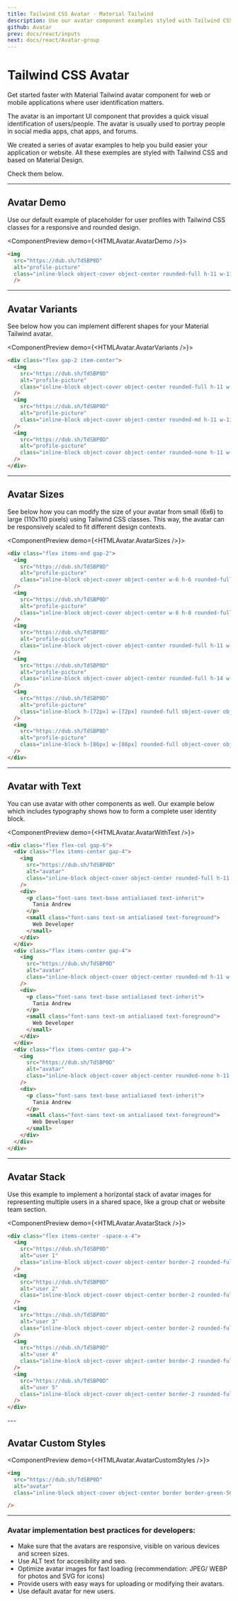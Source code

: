 ```yaml
---
title: Tailwind CSS Avatar - Material Tailwind
description: Use our avatar component examples styled with Tailwind CSS to add a quick visual identification of users or people.
github: Avatar
prev: docs/react/inputs
next: docs/react/Avatar-group
---
```


# Tailwind CSS Avatar

Get started faster with Material Tailwind avatar component for web or mobile applications where user identification matters.

The avatar is an important UI component that provides a quick visual identification of users/people. The avatar is usually used to portray people in social media apps, chat apps, and forums.

We created a series of avatar examples to help you build easier your application or website. All these exemples are styled with Tailwind CSS and based on Material Design.

Check them below.

---

## Avatar Demo

Use our default example of placeholder for user profiles with Tailwind CSS classes for a responsive and rounded design.

<ComponentPreview demo={<HTMLAvatar.AvatarDemo />}>
```html
<img
  src="https://dub.sh/TdSBP0D"
  alt="profile-picture"
  class="inline-block object-cover object-center rounded-full h-11 w-11"
  />
```
</ComponentPreview>

---

## Avatar Variants

See below how you can implement different shapes for your Material Tailwind avatar.

<ComponentPreview demo={<HTMLAvatar.AvatarVariants />}>
```html
<div class="flex gap-2 item-center">
  <img
    src="https://dub.sh/TdSBP0D"
    alt="profile-picture"
    class="inline-block object-cover object-center rounded-full h-11 w-11"
  />
  <img
    src="https://dub.sh/TdSBP0D"
    alt="profile-picture"
    class="inline-block object-cover object-center rounded-md h-11 w-11"
  />
  <img
    src="https://dub.sh/TdSBP0D"
    alt="profile-picture"
    class="inline-block object-cover object-center rounded-none h-11 w-11"
  />
</div>
```
</ComponentPreview>

---

## Avatar Sizes

See below how you can modify the size of your avatar from small (6x6) to large (110x110 pixels) using Tailwind CSS classes. This way, the avatar can be responsively scaled to fit different design contexts.

<ComponentPreview demo={<HTMLAvatar.AvatarSizes />}>
```html
<div class="flex items-end gap-2">
  <img
    src="https://dub.sh/TdSBP0D"
    alt="profile-picture"
    class="inline-block object-cover object-center w-6 h-6 rounded-full"
  />
  <img
    src="https://dub.sh/TdSBP0D"
    alt="profile-picture"
    class="inline-block object-cover object-center w-8 h-8 rounded-full"
  />
  <img
    src="https://dub.sh/TdSBP0D"
    alt="profile-picture"
    class="inline-block object-cover object-center rounded-full h-11 w-11"
  />
  <img
    src="https://dub.sh/TdSBP0D"
    alt="profile-picture"
    class="inline-block object-cover object-center rounded-full h-14 w-14"
  />
  <img
    src="https://dub.sh/TdSBP0D"
    alt="profile-picture"
    class="inline-block h-[72px] w-[72px] rounded-full object-cover object-center"
  />
  <img
    src="https://dub.sh/TdSBP0D"
    alt="profile-picture"
    class="inline-block h-[86px] w-[86px] rounded-full object-cover object-center"
  />
</div>
```
</ComponentPreview>

---

## Avatar with Text

You can use avatar with other components as well. Our example below which includes typography shows how to form a complete user identity block.

<ComponentPreview demo={<HTMLAvatar.AvatarWithText />}>
```html
<div class="flex flex-col gap-6">
  <div class="flex items-center gap-4">
    <img
      src="https://dub.sh/TdSBP0D"
      alt="avatar"
      class="inline-block object-cover object-center rounded-full h-11 w-11"
    />
    <div>
      <p class="font-sans text-base antialiased text-inherit">
        Tania Andrew
      </p>
      <small class="font-sans text-sm antialiased text-foreground">
        Web Developer
      </small>
    </div>
  </div>
  <div class="flex items-center gap-4">
    <img
      src="https://dub.sh/TdSBP0D"
      alt="avatar"
      class="inline-block object-cover object-center rounded-md h-11 w-11"
    />
    <div>
      <p class="font-sans text-base antialiased text-inherit">
        Tania Andrew
      </p>
      <small class="font-sans text-sm antialiased text-foreground">
        Web Developer
      </small>
    </div>
  </div>
  <div class="flex items-center gap-4">
    <img
      src="https://dub.sh/TdSBP0D"
      alt="avatar"
      class="inline-block object-cover object-center rounded-none h-11 w-11"
    />
    <div>
      <p class="font-sans text-base antialiased text-inherit">
        Tania Andrew
      </p>
      <small class="font-sans text-sm antialiased text-foreground">
        Web Developer
      </small>
    </div>
  </div>
</div>
```
</ComponentPreview>

---

## Avatar Stack

Use this example to implement a horizontal stack of avatar images for representing multiple users in a shared space, like a group chat or website team section.

<ComponentPreview demo={<HTMLAvatar.AvatarStack />}>
```html
<div class="flex items-center -space-x-4">
  <img
    src="https://dub.sh/TdSBP0D"
    alt="user 1"
    class="inline-block object-cover object-center border-2 rounded-full h-11 w-11 border-secondary hover:z-10 focus:z-10"
  />
  <img
    src="https://dub.sh/TdSBP0D"
    alt="user 2"
    class="inline-block object-cover object-center border-2 rounded-full h-11 w-11 border-secondary hover:z-10 focus:z-10"
  />
  <img
    src="https://dub.sh/TdSBP0D"
    alt="user 3"
    class="inline-block object-cover object-center border-2 rounded-full h-11 w-11 border-secondary hover:z-10 focus:z-10"
  />
  <img
    src="https://dub.sh/TdSBP0D"
    alt="user 4"
    class="inline-block object-cover object-center border-2 rounded-full h-11 w-11 border-secondary hover:z-10 focus:z-10"
  />
  <img
    src="https://dub.sh/TdSBP0D"
    alt="user 5"
    class="inline-block object-cover object-center border-2 rounded-full h-11 w-11 border-secondary hover:z-10 focus:z-10"
  />
</div>
```
</ComponentPreview>
---

## Avatar Custom Styles

<ComponentPreview demo={<HTMLAvatar.AvatarCustomStyles />}>
```html
<img
  src="https://dub.sh/TdSBP0D"
  alt="avatar"
  class="inline-block object-cover object-center border border-green-500 rounded-full h-14 w-14 ring-4 ring-green-500/20"

/>
```
</ComponentPreview>

---
### Avatar implementation best practices for developers:
<ul className="space-y-2 list-disc list-outside text-foreground mt-4 ml-4">
<li>Make sure that the avatars are responsive, visible on various devices and screen sizes.</li>
<li>Use ALT text for accesibility and seo.</li>
<li>Optimize avatar images for fast loading (recommendation: JPEG/ WEBP for photos and SVG for icons)</li>
<li>Provide users with easy ways for uploading or modifying their avatars.</li>
<li>Use default avatar for new users.</li>
</ul>